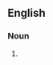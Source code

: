 {{also|grocer's}}

==English==

===Noun===
{{head|en|noun plural form}}

# {{plural of|grocer|lang=en}}